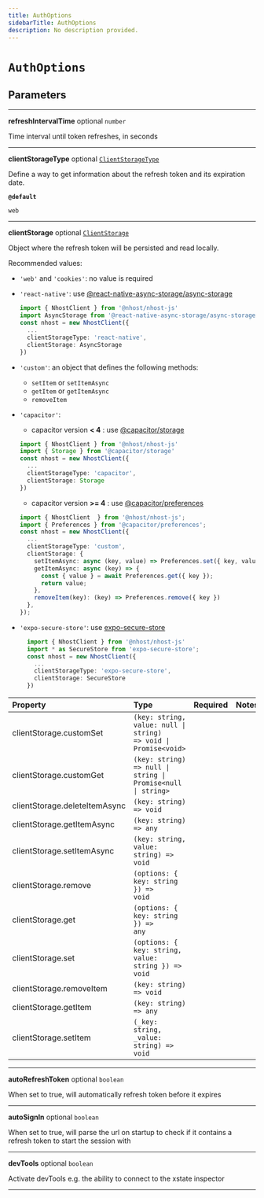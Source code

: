 ```yaml
---
title: AuthOptions
sidebarTitle: AuthOptions
description: No description provided.
---
```


# `AuthOptions`

## Parameters

---

**<span className="parameter-name">refreshIntervalTime</span>** <span className="optional-status">optional</span> <code>number</code>

Time interval until token refreshes, in seconds

---

**<span className="parameter-name">clientStorageType</span>** <span className="optional-status">optional</span> [`ClientStorageType`](/reference/javascript/nhost-js/types/client-storage-type)

Define a way to get information about the refresh token and its expiration date.

**`@default`**

`web`

---

**<span className="parameter-name">clientStorage</span>** <span className="optional-status">optional</span> [`ClientStorage`](/reference/javascript/nhost-js/types/client-storage)

Object where the refresh token will be persisted and read locally.

Recommended values:

- `'web'` and `'cookies'`: no value is required
- `'react-native'`: use [@react-native-async-storage/async-storage](https://www.npmjs.com/package/@react-native-async-storage/async-storage)
  ```ts
  import { NhostClient } from '@nhost/nhost-js'
  import AsyncStorage from '@react-native-async-storage/async-storage';
  const nhost = new NhostClient({
    ...
    clientStorageType: 'react-native',
    clientStorage: AsyncStorage
  })
  ```
- `'custom'`: an object that defines the following methods:
  - `setItem` or `setItemAsync`
  - `getItem` or `getItemAsync`
  - `removeItem`
- `'capacitor'`:

  - capacitor version **< 4** : use [@capacitor/storage](https://www.npmjs.com/package/@capacitor/storage)

  ```ts
  import { NhostClient } from '@nhost/nhost-js'
  import { Storage } from '@capacitor/storage'
  const nhost = new NhostClient({
    ...
    clientStorageType: 'capacitor',
    clientStorage: Storage
  })
  ```

  - capacitor version **>= 4** : use [@capacitor/preferences](https://www.npmjs.com/package/@capacitor/preferences)

  ```ts
  import { NhostClient  } from '@nhost/nhost-js';
  import { Preferences } from '@capacitor/preferences';
  const nhost = new NhostClient({
    ...
    clientStorageType: 'custom',
    clientStorage: {
      setItemAsync: async (key, value) => Preferences.set({ key, value }),
      getItemAsync: async (key) => {
        const { value } = await Preferences.get({ key });
        return value;
      },
      removeItem(key): (key) => Preferences.remove({ key })
    },
  });
  ```

- `'expo-secure-store'`: use [expo-secure-store](https://www.npmjs.com/package/expo-secure-store)
  ```ts
    import { NhostClient } from '@nhost/nhost-js'
    import * as SecureStore from 'expo-secure-store';
    const nhost = new NhostClient({
      ...
      clientStorageType: 'expo-secure-store',
      clientStorage: SecureStore
    })
  ```

| Property                                                                                                  | Type                                                                                         | Required | Notes |
| :-------------------------------------------------------------------------------------------------------- | :------------------------------------------------------------------------------------------- | :------: | :---- |
| <span className="parameter-name"><span className="light-grey">clientStorage.</span>customSet</span>       | <code>(key: string, value: null &#124; string) =&gt; void &#124; Promise&lt;void&gt;</code>  |          |       |
| <span className="parameter-name"><span className="light-grey">clientStorage.</span>customGet</span>       | <code>(key: string) =&gt; null &#124; string &#124; Promise&lt;null &#124; string&gt;</code> |          |       |
| <span className="parameter-name"><span className="light-grey">clientStorage.</span>deleteItemAsync</span> | <code>(key: string) =&gt; void</code>                                                        |          |       |
| <span className="parameter-name"><span className="light-grey">clientStorage.</span>getItemAsync</span>    | <code>(key: string) =&gt; any</code>                                                         |          |       |
| <span className="parameter-name"><span className="light-grey">clientStorage.</span>setItemAsync</span>    | <code>(key: string, value: string) =&gt; void</code>                                         |          |       |
| <span className="parameter-name"><span className="light-grey">clientStorage.</span>remove</span>          | <code>(options: &#123; key: string &#125;) =&gt; void</code>                                 |          |       |
| <span className="parameter-name"><span className="light-grey">clientStorage.</span>get</span>             | <code>(options: &#123; key: string &#125;) =&gt; any</code>                                  |          |       |
| <span className="parameter-name"><span className="light-grey">clientStorage.</span>set</span>             | <code>(options: &#123; key: string, value: string &#125;) =&gt; void</code>                  |          |       |
| <span className="parameter-name"><span className="light-grey">clientStorage.</span>removeItem</span>      | <code>(key: string) =&gt; void</code>                                                        |          |       |
| <span className="parameter-name"><span className="light-grey">clientStorage.</span>getItem</span>         | <code>(key: string) =&gt; any</code>                                                         |          |       |
| <span className="parameter-name"><span className="light-grey">clientStorage.</span>setItem</span>         | <code>(\_key: string, \_value: string) =&gt; void</code>                                     |          |       |

---

**<span className="parameter-name">autoRefreshToken</span>** <span className="optional-status">optional</span> <code>boolean</code>

When set to true, will automatically refresh token before it expires

---

**<span className="parameter-name">autoSignIn</span>** <span className="optional-status">optional</span> <code>boolean</code>

When set to true, will parse the url on startup to check if it contains a refresh token to start the session with

---

**<span className="parameter-name">devTools</span>** <span className="optional-status">optional</span> <code>boolean</code>

Activate devTools e.g. the ability to connect to the xstate inspector

---
